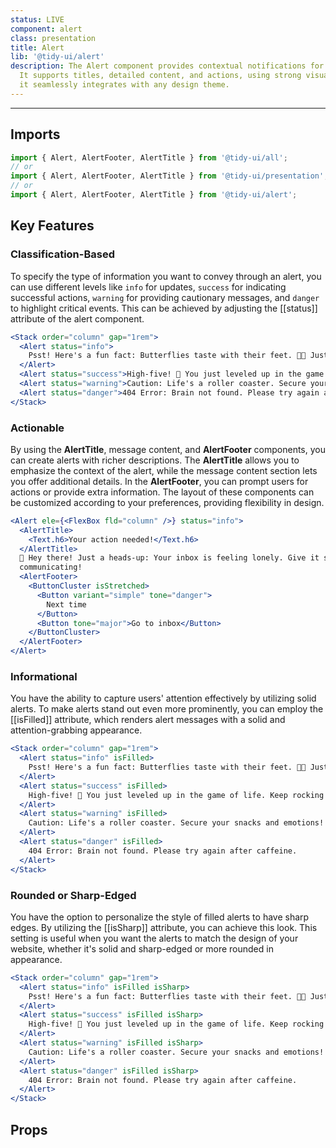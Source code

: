```yaml
---
status: LIVE
component: alert
class: presentation
title: Alert
lib: '@tidy-ui/alert'
description: The Alert component provides contextual notifications for updates, warnings, and important messages.
  It supports titles, detailed content, and actions, using strong visual cues for clarity. Fully customizable,
  it seamlessly integrates with any design theme.
---
```


<DocLib component="alert" />

---

## Imports

```js
import { Alert, AlertFooter, AlertTitle } from '@tidy-ui/all';
// or
import { Alert, AlertFooter, AlertTitle } from '@tidy-ui/presentation';
// or
import { Alert, AlertFooter, AlertTitle } from '@tidy-ui/alert';
```

## Key Features

### Classification-Based

To specify the type of information you want to convey through an alert, you can use different levels like `info` for updates,
`success` for indicating successful actions, `warning` for providing cautionary messages, and `danger`
to highlight critical events. This can be achieved by adjusting the [[status]] attribute of the alert component.

```jsx
<Stack order="column" gap="1rem">
  <Alert status="info">
    Psst! Here's a fun fact: Butterflies taste with their feet. 🦋👣 Just thought you should know!
  </Alert>
  <Alert status="success">High-five! 🙌 You just leveled up in the game of life. Keep rocking!</Alert>
  <Alert status="warning">Caution: Life's a roller coaster. Secure your snacks and emotions!</Alert>
  <Alert status="danger">404 Error: Brain not found. Please try again after caffeine.</Alert>
</Stack>
```

### Actionable

By using the **AlertTitle**, message content, and **AlertFooter** components, you can create alerts with
richer descriptions. The **AlertTitle** allows you to emphasize the context of the alert,
while the message content section lets you offer additional details. In the **AlertFooter**,
you can prompt users for actions or provide extra information. The layout of these components can
be customized according to your preferences, providing flexibility in design.

```jsx
<Alert ele={<FlexBox fld="column" />} status="info">
  <AlertTitle>
    <Text.h6>Your action needed!</Text.h6>
  </AlertTitle>
  🔔 Hey there! Just a heads-up: Your inbox is feeling lonely. Give it some love and check for new messages. Happy
  communicating!
  <AlertFooter>
    <ButtonCluster isStretched>
      <Button variant="simple" tone="danger">
        Next time
      </Button>
      <Button tone="major">Go to inbox</Button>
    </ButtonCluster>
  </AlertFooter>
</Alert>
```

### Informational

You have the ability to capture users' attention effectively by utilizing solid alerts.
To make alerts stand out even more prominently, you can employ the [[isFilled]] attribute,
which renders alert messages with a solid and attention-grabbing appearance.

```jsx
<Stack order="column" gap="1rem">
  <Alert status="info" isFilled>
    Psst! Here's a fun fact: Butterflies taste with their feet. 🦋👣 Just thought you should know!
  </Alert>
  <Alert status="success" isFilled>
    High-five! 🙌 You just leveled up in the game of life. Keep rocking!
  </Alert>
  <Alert status="warning" isFilled>
    Caution: Life's a roller coaster. Secure your snacks and emotions!
  </Alert>
  <Alert status="danger" isFilled>
    404 Error: Brain not found. Please try again after caffeine.
  </Alert>
</Stack>
```

### Rounded or Sharp-Edged

You have the option to personalize the style of filled alerts to have sharp edges. By utilizing the [[isSharp]]
attribute, you can achieve this look. This setting is useful when you want the alerts
to match the design of your website, whether it's solid and sharp-edged or more rounded in appearance.

```jsx
<Stack order="column" gap="1rem">
  <Alert status="info" isFilled isSharp>
    Psst! Here's a fun fact: Butterflies taste with their feet. 🦋👣 Just thought you should know!
  </Alert>
  <Alert status="success" isFilled isSharp>
    High-five! 🙌 You just leveled up in the game of life. Keep rocking!
  </Alert>
  <Alert status="warning" isFilled isSharp>
    Caution: Life's a roller coaster. Secure your snacks and emotions!
  </Alert>
  <Alert status="danger" isFilled isSharp>
    404 Error: Brain not found. Please try again after caffeine.
  </Alert>
</Stack>
```

## Props

<DocApi component="alert" />
